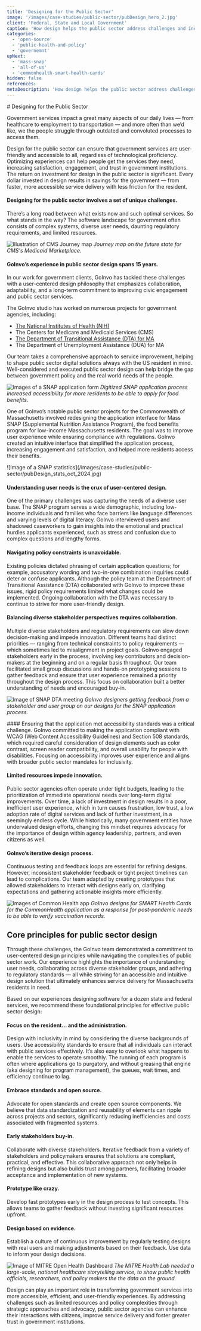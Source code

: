 ```yaml
---
title: 'Designing for the Public Sector'
image: '/images/case-studies/public-sector/pubDesign_hero_2.jpg'
client: 'Federal, State and Local Government'
caption: 'How design helps the public sector address challenges and increase resident engagement and accessibility.'
categories:
  - 'open-source'
  - 'public-health-and-policy'
  - 'governemnt'
upNext:
  - 'mass-snap'
  - 'all-of-us'
  - 'commonhealth-smart-health-cards'
hidden: false
references:
metaDescription: 'How design helps the public sector address challenges and increase resident engagement and accessibility.'
---
```



<p class="text--black margin-top--double margin-bottom--double">
  # Designing for the Public Sector
</p>

Government services impact a great many aspects of our daily lives — from healthcare to employment to transportation — and more often than we’d like, we the people struggle through outdated and convoluted processes to access them.

Design for the public sector can ensure that government services are user-friendly and accessible to all, regardless of technological proficiency. Optimizing experiences can help people get the services they need, increasing satisfaction, engagement, and trust in government institutions. The return on investment for design in the public sector is significant. Every dollar invested in design results in savings for the government — from faster, more accessible service delivery with less friction for the resident.

#### Designing for the public sector involves a set of unique challenges.

There’s a long road between what exists now and such optimal services. So what stands in the way? The software landscape for government often consists of complex systems, diverse user needs, daunting regulatory requirements, and limited resources.

![Illustration of CMS Journey map](/images/case-studies/public-sector/cms_futurestate.jpg)
_Journey map on the future state for CMS's Medicaid Marketplace._

#### GoInvo’s experience in public sector design spans 15 years.

In our work for government clients, GoInvo has tackled these challenges with a user-centered design philosophy that emphasizes collaboration, adaptability, and a long-term commitment to improving civic engagement and public sector services.

<p class="text--gray margin-top--none margin-bottom--none">The GoInvo studio has worked on numerous projects for government agencies, including:</p>
  <ul class="margin-top--none">
    <li><a href="https://goinvo.com/work/all-of-us/">The National Institutes of Health (NIH)</a></li>
    <li>The Centers for Medicare and Medicaid Services (CMS)</li>
    <li><a href="https://goinvo.com/work/mass-snap/">The Department of Transitional Assistance (DTA) for MA</a></li>
    <li>The Department of Unemployment Assistance (DUA) for MA</li>
  </ul>

<p class="text--black margin-top--double margin-bottom--none">
  Our team takes a comprehensive approach to service improvement, helping to shape public sector digital solutions always with the US resident in mind. Well-considered and executed public sector design can help bridge the gap between government policy and the real world needs of the people.
</p>

![Images of a SNAP application form](/images/case-studies/public-sector/pubDesign_SNAP.jpg)
_Digitized SNAP application process increased accessibility for more residents to be able to apply for food benefits._

<p class="text--gray margin-top--double margin-bottom--double">
  One of GoInvo’s notable public sector projects for the Commonwealth of Massachusetts involved redesigning the application interface for Mass SNAP (Supplemental Nutrition Assistance Program), the food benefits program for low-income Massachusetts residents. The goal was to improve user experience while ensuring compliance with regulations. GoInvo created an intuitive interface that simplified the application process, increasing engagement and satisfaction, and helped more residents access their benefits.
</p>

<p class="margin-top--double margin-bottom--double">  
  ![Image of a SNAP statistics](/images/case-studies/public-sector/pubDesign_stats_oct_2024.jpg)
</p>

#### Understanding user needs is the crux of user-centered design.
One of the primary challenges was capturing the needs of a diverse user base. The SNAP program serves a wide demographic, including low-income individuals and families who face barriers like language differences and varying levels of digital literacy. GoInvo interviewed users and shadowed caseworkers to gain insights into the emotional and practical hurdles applicants experienced, such as stress and confusion due to complex questions and lengthy forms.

#### Navigating policy constraints is unavoidable.
Existing policies dictated phrasing of certain application questions; for example, accusatory wording and two-in-one combination inquiries could deter or confuse applicants. Although the policy team at the Department of Transitional Assistance (DTA) collaborated with GoInvo to improve these issues, rigid policy requirements limited what changes could be implemented. Ongoing collaboration with the DTA was necessary to continue to strive for more user-friendly design.

#### Balancing diverse stakeholder perspectives requires collaboration.
Multiple diverse stakeholders and regulatory requirements can slow down decision-making and impede innovation. Different teams had distinct priorities — ranging from technical constraints to policy requirements — which sometimes led to misalignment in project goals. GoInvo engaged stakeholders early in the process, involving key contributors and decision-makers at the beginning and on a regular basis throughout. Our team facilitated small group discussions and hands-on prototyping sessions to gather feedback and ensure that user experience remained a priority throughout the design process. This focus on collaboration built a better understanding of needs and encouraged buy-in. 

![Image of SNAP DTA meeting](/images/case-studies/mass/snap/snap-dta-meeting.jpg)
_GoInvo designers getting feedback from a stakeholder and user group on our designs for the SNAP application process._

<p class="text--black margin-top--double margin-bottom--double">
  #### Ensuring that the application met accessibility standards was a critical challenge.
  GoInvo committed to making the application compliant with WCAG (Web Content Accessibility Guidelines) and Section 508 standards, which required careful consideration of design elements such as color contrast, screen reader compatibility, and overall usability for people with disabilities. Focusing on accessibility improves user experience and aligns with broader public sector mandates for inclusivity.
</p>

#### Limited resources impede innovation.
Public sector agencies often operate under tight budgets, leading to the prioritization of immediate operational needs over long-term digital improvements. Over time, a lack of investment in design results in a poor, inefficient user experience, which in turn causes frustration, low trust, a low adoption rate of digital services and lack of further investment, in a seemingly endless cycle. While historically, many government entities have undervalued design efforts, changing this mindset requires advocacy for the importance of design within agency leadership, partners, and even citizens as well.

#### GoInvo’s iterative design process.
Continuous testing and feedback loops are essential for refining designs. However, inconsistent stakeholder feedback or tight project timelines can lead to complications. Our team adapted by creating prototypes that allowed stakeholders to interact with designs early on, clarifying expectations and gathering actionable insights more efficiently.

![Images of Common Health app](/images/case-studies/commonhealth/common_health_hero.jpg)
_GoInvo designs for SMART Health Cards for the CommonHealth application as a response for post-pandemic needs to be able to verify vaccination records._

<Divider />

## Core principles for public sector design

Through these challenges, the GoInvo team demonstrated a commitment to user-centered design principles while navigating the complexities of public sector work. Our experience highlights the importance of understanding user needs, collaborating across diverse stakeholder groups, and adhering to regulatory standards — all while striving for an accessible and intuitive design solution that ultimately enhances service delivery for Massachusetts residents in need. 

Based on our experiences designing software for a dozen state and federal services, we recommend these foundational principles for effective public sector design:

#### Focus on the resident… and the administration.
Design with inclusivity in mind by considering the diverse backgrounds of users. Use accessibility standards to ensure that all individuals can interact with public services effectively. It’s also easy to overlook what happens to enable the services to operate smoothly. The running of each program is often where applications go to purgatory, and without greasing that engine (aka designing for program management), the queues, wait times, and efficiency continue to lag.

#### Embrace standards and open source.
Advocate for open standards and create open source components. We believe that data standardization and reusability of elements can ripple across projects and sectors, significantly reducing inefficiencies and costs associated with fragmented systems. 

#### Early stakeholders buy-in.
Collaborate with diverse stakeholders. Iterative feedback from a variety of stakeholders and policymakers ensures that solutions are compliant, practical, and effective. This collaborative approach not only helps in refining designs but also builds trust among partners, facilitating broader acceptance and implementation of new systems.

#### Prototype like crazy.
Develop fast prototypes early in the design process to test concepts. This allows teams to gather feedback without investing significant resources upfront.

#### Design based on evidence.
Establish a culture of continuous improvement by regularly testing designs with real users and making adjustments based on their feedback. Use data to inform your design decisions.

![Image of MITRE Open Health Dashboard](/images/case-studies/mitre/state-of-us-healthcare/mitre_open_health_dashboard_demo.jpg)
_The MITRE Health Lab needed a large-scale, national healthcare storytelling service, to show public health officials, researchers, and policy makers the the data on the ground._

<p class="text--gray margin-top--double margin-bottom--double">
  Design can play an important role in transforming government services into more accessible, efficient, and user-friendly experiences. By addressing challenges such as limited resources and policy complexities through strategic approaches and advocacy, public sector agencies can enhance their interactions with citizens, improve service delivery and foster greater trust in government institutions.
</p>

<HubspotForm />

